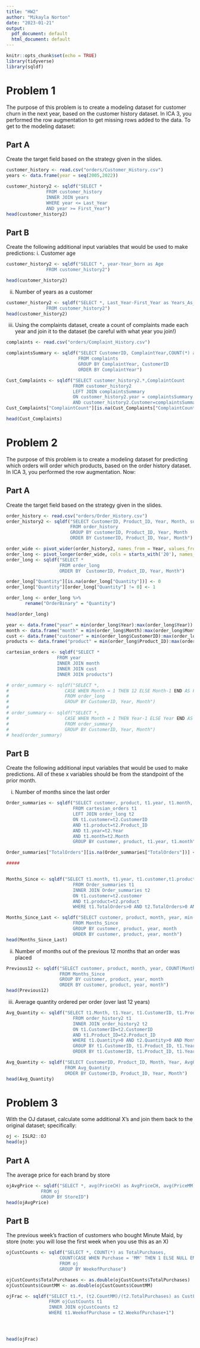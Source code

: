 ```yaml
---
title: "HW2"
author: "Mikayla Norton"
date: "2023-01-21"
output:
  pdf_document: default
  html_document: default
---
```


```r
knitr::opts_chunk$set(echo = TRUE)
library(tidyverse)
library(sqldf)
```

# Problem 1
The purpose of this problem is to create a modeling dataset for customer churn in the next year, based on the customer history dataset. In ICA 3, you performed the row augmentation to get missing rows added to the data. To get to the modeling dataset:

## Part A
Create the target field based on the strategy given in the slides.
```r
customer_history <- read.csv("orders/Customer_History.csv")
years <- data.frame(year = seq(2005,2022))

customer_history2 <- sqldf("SELECT *
               FROM customer_history
               INNER JOIN years
               WHERE year <= Last_Year 
               AND year >= First_Year")
head(customer_history2)
```

## Part B
Create the following additional input variables that would be used to make predictions:
i. Customer age
```r
customer_history2 <- sqldf("SELECT *, year-Year_born as Age
               FROM customer_history2")

head(customer_history2)
```
ii. Number of years as a customer
```r
customer_history2 <- sqldf("SELECT *, Last_Year-First_Year as Years_As_Cust
               FROM customer_history2")
head(customer_history2)
```

iii. Using the complaints dataset, create a count of complaints made each year and join it to the dataset (be careful with what year you join!)
```r
complaints <- read.csv("orders/Complaint_History.csv")

complaintsSummary <- sqldf("SELECT CustomerID, ComplaintYear,COUNT(*) as ComplaintCount
                           FROM complaints
                           GROUP BY ComplaintYear, CustomerID
                           ORDER BY ComplaintYear")

Cust_Complaints <- sqldf("SELECT customer_history2.*,ComplaintCount
                         FROM customer_history2
                         LEFT JOIN complaintsSummary
                         ON customer_history2.year = complaintsSummary.ComplaintYear 
                         AND customer_history2.Customer=complaintsSummary.CustomerID")
Cust_Complaints["ComplaintCount"][is.na(Cust_Complaints["ComplaintCount"])] <- 0

head(Cust_Complaints)
```


# Problem 2
The purpose of this problem is to create a modeling dataset for predicting which orders will order which products, based on the order history dataset. In ICA 3, you performed the row augmentation. Now:

## Part A
Create the target field based on the strategy given in the slides.
```r
order_history <- read.csv("orders/Order_History.csv")
order_history2 <- sqldf("SELECT CustomerID, Product_ID, Year, Month, sum(Quantity) as Quantity
                        FROM order_history
                        GROUP BY customerID, Product_ID, Year, Month
                        ORDER BY CustomerID, Product_ID, Year, Month")

order_wide <- pivot_wider(order_history2, names_from = Year, values_from = Quantity)
order_long <- pivot_longer(order_wide, cols = starts_with('20'), names_to = 'Year', values_to = 'Quantity',)
order_long <- sqldf("SELECT *
                    FROM order_long
                    ORDER BY  CustomerID, Product_ID, Year, Month")

order_long["Quantity"][is.na(order_long["Quantity"])] <- 0
order_long["Quantity"][order_long["Quantity"] != 0] <- 1

order_long <- order_long %>% 
       rename("OrderBinary" = "Quantity")

head(order_long)
```
```r
year <- data.frame("year" = min(order_long$Year):max(order_long$Year))
month <- data.frame("month" = min(order_long$Month):max(order_long$Month))
cust <- data.frame("customer" = min(order_long$CustomerID):max(order_long$CustomerID))
products <- data.frame("product" = min(order_long$Product_ID):max(order_long$Product_ID))

cartesian_orders <- sqldf("SELECT *
                   FROM year
                   INNER JOIN month
                   INNER JOIN cust
                   INNER JOIN products")

# order_summary <- sqldf("SELECT *, 
#                     CASE WHEN Month = 1 THEN 12 ELSE Month-1 END AS PastMonth
#                     FROM order_long
#                     GROUP BY CustomerID, Year, Month")
# 
# order_summary <- sqldf("SELECT *,
#                     CASE WHEN Month = 1 THEN Year-1 ELSE Year END AS PastYear
#                     FROM order_summary
#                     GROUP BY CustomerID, Year, Month")
# head(order_summary)
```


## Part B
Create the following additional input variables that would be used to make predictions. All of these x variables should be from the standpoint of the prior month.

i. Number of months since the last order
```r

Order_summaries <- sqldf("SELECT customer, product, t1.year, t1.month, SUM(OrderBinary) as TotalOrders
                         FROM cartesian_orders t1
                         LEFT JOIN order_long t2
                         ON t1.customer=t2.CustomerID 
                         AND t1.product=t2.Product_ID 
                         AND t1.year=t2.Year 
                         AND t1.month=t2.Month
                         GROUP BY customer, product, t1.year, t1.month")

Order_summaries["TotalOrders"][is.na(Order_summaries["TotalOrders"])] <- 0

#####


Months_Since <- sqldf("SELECT t1.month, t1.year, t1.customer,t1.product, t1.TotalOrders, (t1.year*12+t1.month)-(t2.year*12+t2.month) as MonthsSinceLast
                         FROM Order_summaries t1
                         INNER JOIN Order_summaries t2
                         ON t1.customer=t2.customer
                         AND t1.product=t2.product
                         WHERE t1.TotalOrders>0 AND t2.TotalOrders>0 AND MonthsSinceLast > 0 AND MonthsSinceLast <= 12")

Months_Since_Last <- sqldf("SELECT customer, product, month, year, min(MonthsSinceLast) as MonthsSinceLast
                         FROM Months_Since
                         GROUP BY customer, product, year, month
                         ORDER BY customer, product, year, month")
head(Months_Since_Last)
```

ii. Number of months out of the previous 12 months that an order was placed
```r
Previous12 <- sqldf("SELECT customer, product, month, year, COUNT(MonthsSinceLast) as OrdersOverLastYear
                    FROM Months_Since 
                    GROUP BY customer, product, year, month
                    ORDER BY customer, product, year, month")
head(Previous12)
```


iii. Average quantity ordered per order (over last 12 years)
```r

Avg_Quantity <- sqldf("SELECT t1.Month, t1.Year, t1.CustomerID, t1.Product_ID, avg(t2.Quantity) as AvgQuantity,  (t1.year*12+t1.month)-(t2.year*12+t2.month) as MonthsSinceLast
                         FROM order_history2 t1
                         INNER JOIN order_history2 t2
                         ON t1.CustomerID=t2.CustomerID
                         AND t1.Product_ID=t2.Product_ID
                         WHERE t1.Quantity>0 AND t2.Quantity>0 AND MonthsSinceLast >= 0 AND MonthsSinceLast <= 12
                         GROUP BY t1.CustomerID, t1.Product_ID, t1.Year, t1.Month
                         ORDER BY t1.CustomerID, t1.Product_ID, t1.Year, t1.Month")

Avg_Quantity <- sqldf("SELECT CustomerID, Product_ID, Month, Year, AvgQuantity
                      FROM Avg_Quantity
                      ORDER BY CustomerID, Product_ID, Year, Month")
head(Avg_Quantity)
```


# Problem 3
With the OJ dataset, calculate some additional X’s and join them back to the original dataset; specifically:
```r
oj <- ISLR2::OJ
head(oj)
```
## Part A
The average price for each brand by store
```r
ojAvgPrice <- sqldf("SELECT *, avg(PriceCH) as AvgPriceCH, avg(PriceMM) as AvgPriceMM
             FROM oj
             GROUP BY StoreID")
head(ojAvgPrice)
```

## Part B
The previous week’s fraction of customers who bought Minute Maid, by store (note: you will lose the first week when you use this as an X)
```r

ojCustCounts <- sqldf("SELECT *, COUNT(*) as TotalPurchases, 
                    COUNT(CASE WHEN Purchase = 'MM' THEN 1 ELSE NULL END) AS CountMM
                    FROM oj
                    GROUP BY WeekofPurchase")

ojCustCounts$TotalPurchases <- as.double(ojCustCounts$TotalPurchases)
ojCustCounts$CountMM <- as.double(ojCustCounts$CountMM)

ojFrac <- sqldf("SELECT t1.*, (t2.CountMM)/(t2.TotalPurchases) as CustFrac
                FROM ojCustCounts t1
                INNER JOIN ojCustCounts t2
                WHERE t1.WeekofPurchase = t2.WeekofPurchase+1")




head(ojFrac)
```

